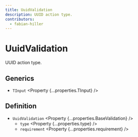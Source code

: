 ```yaml
---
title: UuidValidation
description: UUID action type.
contributors:
  - fabian-hiller
---
```



# UuidValidation

UUID action type.

## Generics

- `TInput` <Property {...properties.TInput} />

## Definition

- `UuidValidation` <Property {...properties.BaseValidation} />
  - `type` <Property {...properties.type} />
  - `requirement` <Property {...properties.requirement} />
